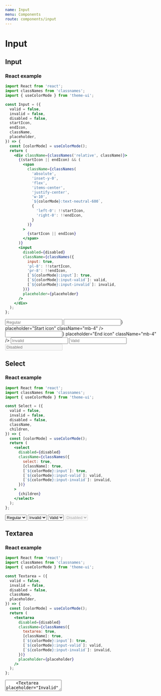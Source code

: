 ```yaml
---
name: Input
menu: Components
route: components/input
---
```


# Input


## Input

### React example

```jsx
import React from 'react';
import classNames from 'classnames';
import { useColorMode } from 'theme-ui';

const Input = ({
  valid = false,
  invalid = false,
  disabled = false,
  startIcon,
  endIcon,
  className,
  placeholder,
}) => {
  const [colorMode] = useColorMode();
  return (
    <div className={classNames('relative', className)}>
      {(startIcon || endIcon) && (
        <span
          className={classNames(
            'absolute',
            'inset-y-0',
            'flex',
            'items-center',
            'justify-center',
            'w-10',
            `${colorMode}:text-neutral-600`,
            {
              'left-0': !!startIcon,
              'right-0': !!endIcon,
            }
          )}
        >
          {startIcon || endIcon}
        </span>
      )}
      <input
        disabled={disabled}
        className={classNames({
          input: true,
          'pl-8': !!startIcon,
          'pr-8': !!endIcon,
          [`${colorMode}:input`]: true,
          [`${colorMode}:input-valid`]: valid,
          [`${colorMode}:input-invalid`]: invalid,
        })}
        placeholder={placeholder}
      />
    </div>
  );
};
```

<Playground>
  <div className="max-w-sm">
    <Input placeholder="Regular" className="mb-4" />
    <Input startIcon={<IoMdLock />} placeholder="Start icon" className="mb-4" />
    <Input endIcon={<IoMdLock />} placeholder="End icon" className="mb-4" />
    <Input placeholder="Invalid" invalid className="mb-4" />
    <Input placeholder="Valid" valid className="mb-4" />
    <Input placeholder="Disabled" disabled className="mb-4" />

  </div>
</Playground>

## Select

### React example

```jsx
import React from 'react';
import classNames from 'classnames';
import { useColorMode } from 'theme-ui';

const Select = ({
  valid = false,
  invalid = false,
  disabled = false,
  className,
  children,
}) => {
  const [colorMode] = useColorMode();
  return (
    <select
      disabled={disabled}
      className={classNames({
        select: true,
        [className]: true,
        [`${colorMode}:input`]: true,
        [`${colorMode}:input-valid`]: valid,
        [`${colorMode}:input-invalid`]: invalid,
      })}
    >
      {children}
    </select>
  );
};
```

<Playground>
  <div className="max-w-sm">
    <Select className="mb-4">
      <option>Regular</option>
    </Select>
    <Select invalid className="mb-4">
      <option>Invalid</option>
    </Select>
    <Select valid className="mb-4">
      <option>Valid</option>
    </Select>
    <Select disabled className="mb-4">
      <option>Disabled</option>
    </Select>
  </div>
</Playground>

## Textarea

### React example

```jsx
import React from 'react';
import classNames from 'classnames';
import { useColorMode } from 'theme-ui';

const Textarea = ({
  valid = false,
  invalid = false,
  disabled = false,
  className,
  placeholder,
}) => {
  const [colorMode] = useColorMode();
  return (
    <textarea
      disabled={disabled}
      className={classNames({
        textarea: true,
        [className]: true,
        [`${colorMode}:input`]: true,
        [`${colorMode}:input-valid`]: valid,
        [`${colorMode}:input-invalid`]: invalid,
      })}
      placeholder={placeholder}
    />
  );
};
```

<Playground>
  <div className="max-w-sm">
    <Textarea placeholder="Regular" className="mb-4" />
    <Textarea placeholder="Invalid" invalid className="mb-4" />
    <Textarea placeholder="Valid" valid className="mb-4" />
    <Textarea placeholder="Disabled" disabled className="mb-4" />
  </div>
</Playground>
